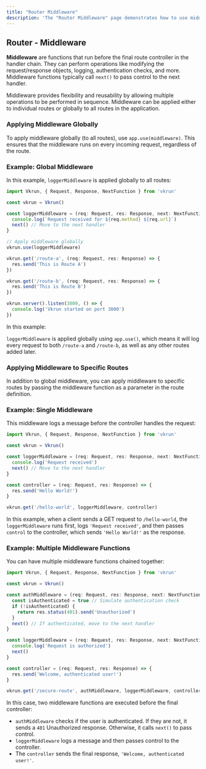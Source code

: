 ```yaml
---
title: "Router Middleware"
description: 'The "Router Middleware" page demonstrates how to use middleware in VkrunJS for flexible request handling. Learn to apply middleware globally or to specific routes, perform operations like authentication, logging, and request modification, and chain multiple middleware functions for advanced workflows.'
---
```


## Router - Middleware

**Middleware** are functions that run before the final route controller in the handler chain. They can perform operations like modifying the request/response objects, logging, authentication checks, and more. Middleware functions typically call `next()` to pass control to the next handler.

Middleware provides flexibility and reusability by allowing multiple operations to be performed in sequence. Middleware can be applied either to individual routes or globally to all routes in the application.


### Applying Middleware Globally

To apply middleware globally (to all routes), use `app.use(middleware)`. This ensures that the middleware runs on every incoming request, regardless of the route.

### Example: Global Middleware

In this example, `loggerMiddleware` is applied globally to all routes:

```ts
import Vkrun, { Request, Response, NextFunction } from 'vkrun'

const vkrun = Vkrun()

const loggerMiddleware = (req: Request, res: Response, next: NextFunction) => {
  console.log(`Request received for ${req.method} ${req.url}`)
  next() // Move to the next handler
}

// Apply middleware globally
vkrun.use(loggerMiddleware)

vkrun.get('/route-a', (req: Request, res: Response) => {
  res.send('This is Route A')
})

vkrun.get('/route-b', (req: Request, res: Response) => {
  res.send('This is Route B')
})

vkrun.server().listen(3000, () => {
  console.log('Vkrun started on port 3000')
})
```

In this example:

`loggerMiddleware` is applied globally using `app.use()`, which means it will log every request to both `/route-a` and `/route-b`, as well as any other routes added later.

### Applying Middleware to Specific Routes

In addition to global middleware, you can apply middleware to specific routes by passing the middleware function as a parameter in the route definition.

### Example: Single Middleware

This middleware logs a message before the controller handles the request:

```ts
import Vkrun, { Request, Response, NextFunction } from 'vkrun'

const vkrun = Vkrun()

const loggerMiddleware = (req: Request, res: Response, next: NextFunction) => {
  console.log('Request received')
  next() // Move to the next handler
}

const controller = (req: Request, res: Response) => {
  res.send('Hello World!')
}

vkrun.get('/hello-world', loggerMiddleware, controller)
```

In this example, when a client sends a GET request to `/hello-world`, the `loggerMiddleware` runs first, logs `'Request received'`, and then passes `control` to the controller, which sends `'Hello World!'` as the response.

### Example: Multiple Middleware Functions

You can have multiple middleware functions chained together:

```ts
import Vkrun, { Request, Response, NextFunction } from 'vkrun'

const vkrun = Vkrun()

const authMiddleware = (req: Request, res: Response, next: NextFunction) => {
  const isAuthenticated = true // Simulate authentication check
  if (!isAuthenticated) {
    return res.status(401).send('Unauthorized')
  }
  next() // If authenticated, move to the next handler
}

const loggerMiddleware = (req: Request, res: Response, next: NextFunction) => {
  console.log('Request is authorized')
  next()
}

const controller = (req: Request, res: Response) => {
  res.send('Welcome, authenticated user!')
}

vkrun.get('/secure-route', authMiddleware, loggerMiddleware, controller)
```

In this case, two middleware functions are executed before the final controller:

- `authMiddleware` checks if the user is authenticated. If they are not, it sends a `401` Unauthorized response. Otherwise, it calls `next()` to pass control.
- `loggerMiddleware` logs a message and then passes control to the controller.
- The `controller` sends the final response, `'Welcome, authenticated user!'`.